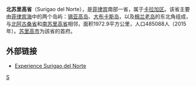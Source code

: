 '''北苏里高省'''（Surigao del Norte），是[[菲律宾|菲律宾]]南部一省，属于[[卡拉加区|卡拉加区]]。该省主要由[[菲律宾海|菲律宾海]]中的两个岛屿：[[锡亚高岛|锡亚高岛]]、[[大布卡斯岛|大布卡斯岛]]，以及[[棉兰老岛|棉兰老岛]]的东北角组成，与[[北阿古桑省|北阿古桑省]]和[[南苏里高省|南苏里高省]]相邻，面积1972.9平方公里，人口485088人（2015年）。[[苏里高市|苏里高市]]为該省的首府。

== 外部链接 ==
* [https://web.archive.org/web/20090402043720/http://www.paraisophilippines.com/2009/01/11/surigao-del-norte/ Experience Surigao del Norte]

{{coord|9|40|N|125|38|E|region:PH_type:adm1st_source:GNS-enwiki|display=title}}

{{菲律賓行政區劃|nocat}}
{{Philippines-stub}}

[[Category:民答那峨島省份|S]]